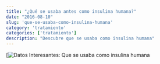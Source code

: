 ```yaml
---
title: "¿Qué se usaba antes como insulina humana?"
date: "2016-08-10"
slug: 'que-se-usaba-como-insulina-humana'
category: 'tratamiento'
categories: ['tratamiento']
description: "Descubre que se usaba como insulina humana"
---
```


[![Datos Interesantes: Que se usaba como insulina humana](/images/que-se-usaba-como-insulina-humana.webp)
